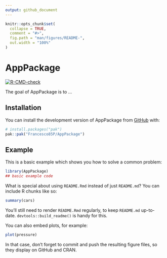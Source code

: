 ```yaml
---
output: github_document
---
```


<!-- README.md is generated from README.Rmd. Please edit that file -->

```r
knitr::opts_chunk$set(
  collapse = TRUE,
  comment = "#>",
  fig.path = "man/figures/README-",
  out.width = "100%"
)
```

# AppPackage

<!-- badges: start -->
[![R-CMD-check](https://github.com/Francesco85P/AppPackage/actions/workflows/R-CMD-check.yaml/badge.svg)](https://github.com/Francesco85P/AppPackage/actions/workflows/R-CMD-check.yaml)
<!-- badges: end -->

The goal of AppPackage is to ...

## Installation

You can install the development version of AppPackage from [GitHub](https://github.com/) with:

``` r
# install.packages("pak")
pak::pak("Francesco85P/AppPackage")
```

## Example

This is a basic example which shows you how to solve a common problem:

```r
library(AppPackage)
## basic example code
```

What is special about using `README.Rmd` instead of just `README.md`? You can include R chunks like so:

```r
summary(cars)
```

You'll still need to render `README.Rmd` regularly, to keep `README.md` up-to-date. `devtools::build_readme()` is handy for this.

You can also embed plots, for example:

```r
plot(pressure)
```

In that case, don't forget to commit and push the resulting figure files, so they display on GitHub and CRAN.
